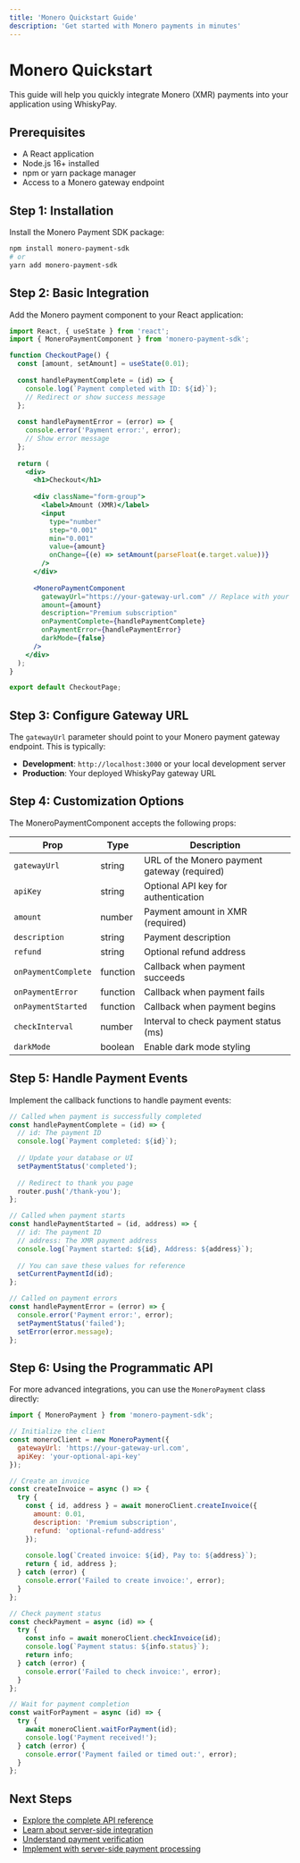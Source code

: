 ```yaml
---
title: 'Monero Quickstart Guide'
description: 'Get started with Monero payments in minutes'
---
```


# Monero Quickstart

This guide will help you quickly integrate Monero (XMR) payments into your application using WhiskyPay.

## Prerequisites

- A React application
- Node.js 16+ installed
- npm or yarn package manager
- Access to a Monero gateway endpoint

## Step 1: Installation

Install the Monero Payment SDK package:

```bash
npm install monero-payment-sdk
# or
yarn add monero-payment-sdk
```

## Step 2: Basic Integration

Add the Monero payment component to your React application:

```jsx
import React, { useState } from 'react';
import { MoneroPaymentComponent } from 'monero-payment-sdk';

function CheckoutPage() {
  const [amount, setAmount] = useState(0.01);
  
  const handlePaymentComplete = (id) => {
    console.log(`Payment completed with ID: ${id}`);
    // Redirect or show success message
  };
  
  const handlePaymentError = (error) => {
    console.error('Payment error:', error);
    // Show error message
  };
  
  return (
    <div>
      <h1>Checkout</h1>
      
      <div className="form-group">
        <label>Amount (XMR)</label>
        <input
          type="number"
          step="0.001"
          min="0.001"
          value={amount}
          onChange={(e) => setAmount(parseFloat(e.target.value))}
        />
      </div>
      
      <MoneroPaymentComponent
        gatewayUrl="https://your-gateway-url.com" // Replace with your gateway
        amount={amount}
        description="Premium subscription"
        onPaymentComplete={handlePaymentComplete}
        onPaymentError={handlePaymentError}
        darkMode={false}
      />
    </div>
  );
}

export default CheckoutPage;
```

## Step 3: Configure Gateway URL

The `gatewayUrl` parameter should point to your Monero payment gateway endpoint. This is typically:

- **Development**: `http://localhost:3000` or your local development server
- **Production**: Your deployed WhiskyPay gateway URL

## Step 4: Customization Options

The MoneroPaymentComponent accepts the following props:

| Prop | Type | Description |
|------|------|-------------|
| `gatewayUrl` | string | URL of the Monero payment gateway (required) |
| `apiKey` | string | Optional API key for authentication |
| `amount` | number | Payment amount in XMR (required) |
| `description` | string | Payment description |
| `refund` | string | Optional refund address |
| `onPaymentComplete` | function | Callback when payment succeeds |
| `onPaymentError` | function | Callback when payment fails |
| `onPaymentStarted` | function | Callback when payment begins |
| `checkInterval` | number | Interval to check payment status (ms) |
| `darkMode` | boolean | Enable dark mode styling |

## Step 5: Handle Payment Events

Implement the callback functions to handle payment events:

```jsx
// Called when payment is successfully completed
const handlePaymentComplete = (id) => {
  // id: The payment ID
  console.log(`Payment completed: ${id}`);
  
  // Update your database or UI
  setPaymentStatus('completed');
  
  // Redirect to thank you page
  router.push('/thank-you');
};

// Called when payment starts
const handlePaymentStarted = (id, address) => {
  // id: The payment ID
  // address: The XMR payment address
  console.log(`Payment started: ${id}, Address: ${address}`);
  
  // You can save these values for reference
  setCurrentPaymentId(id);
};

// Called on payment errors
const handlePaymentError = (error) => {
  console.error('Payment error:', error);
  setPaymentStatus('failed');
  setError(error.message);
};
```

## Step 6: Using the Programmatic API

For more advanced integrations, you can use the `MoneroPayment` class directly:

```javascript
import { MoneroPayment } from 'monero-payment-sdk';

// Initialize the client
const moneroClient = new MoneroPayment({
  gatewayUrl: 'https://your-gateway-url.com',
  apiKey: 'your-optional-api-key'
});

// Create an invoice
const createInvoice = async () => {
  try {
    const { id, address } = await moneroClient.createInvoice({
      amount: 0.01,
      description: 'Premium subscription',
      refund: 'optional-refund-address'
    });
    
    console.log(`Created invoice: ${id}, Pay to: ${address}`);
    return { id, address };
  } catch (error) {
    console.error('Failed to create invoice:', error);
  }
};

// Check payment status
const checkPayment = async (id) => {
  try {
    const info = await moneroClient.checkInvoice(id);
    console.log(`Payment status: ${info.status}`);
    return info;
  } catch (error) {
    console.error('Failed to check invoice:', error);
  }
};

// Wait for payment completion
const waitForPayment = async (id) => {
  try {
    await moneroClient.waitForPayment(id);
    console.log('Payment received!');
  } catch (error) {
    console.error('Payment failed or timed out:', error);
  }
};
```

## Next Steps

- [Explore the complete API reference](/monero/api-reference)
- [Learn about server-side integration](/monero/integration#server-side)
- [Understand payment verification](/monero/api-reference#verify-payment)
- [Implement with server-side payment processing](/monero/integration#server-integration) 